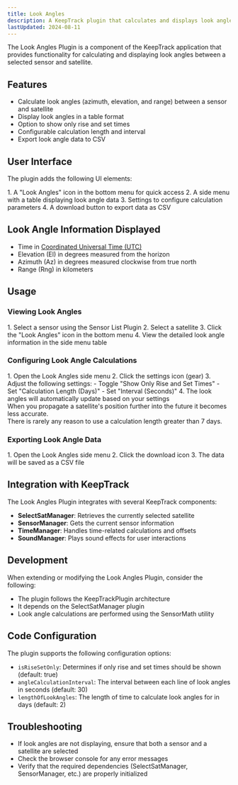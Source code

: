 ```yaml
---
title: Look Angles
description: A KeepTrack plugin that calculates and displays look angles between a selected sensor and satellite.
lastUpdated: 2024-08-11
---
```



The Look Angles Plugin is a component of the KeepTrack application that provides functionality for calculating and displaying look angles between a selected sensor and satellite.

## Features

- Calculate look angles (azimuth, elevation, and range) between a sensor and satellite
- Display look angles in a table format
- Option to show only rise and set times
- Configurable calculation length and interval
- Export look angle data to CSV

## User Interface

The plugin adds the following UI elements:

<Steps>
1. A "Look Angles" icon in the bottom menu for quick access
2. A side menu with a table displaying look angle data
3. Settings to configure calculation parameters
4. A download button to export data as CSV
</Steps>

## Look Angle Information Displayed

- Time in [Coordinated Universal Time (UTC)](https://en.wikipedia.org/wiki/Coordinated_Universal_Time)
- Elevation (El) in degrees measured from the horizon
- Azimuth (Az) in degrees measured clockwise from true north
- Range (Rng) in kilometers

## Usage

### Viewing Look Angles
<Steps>
1. Select a sensor using the Sensor List Plugin
2. Select a satellite
3. Click the "Look Angles" icon in the bottom menu
4. View the detailed look angle information in the side menu table
</Steps>

### Configuring Look Angle Calculations
<Steps>
1. Open the Look Angles side menu
2. Click the settings icon (gear)
3. Adjust the following settings:
   - Toggle "Show Only Rise and Set Times"
   - Set "Calculation Length (Days)"
   - Set "Interval (Seconds)"
4. The look angles will automatically update based on your settings
</Steps>

<Aside>
   When you propagate a satellite's position further into the future it becomes less accurate.<br/>
   There is rarely any reason to use a calculation length greater than 7 days.
</Aside>

### Exporting Look Angle Data
<Steps>
1. Open the Look Angles side menu
2. Click the download icon
3. The data will be saved as a CSV file
</Steps>

## Integration with KeepTrack

The Look Angles Plugin integrates with several KeepTrack components:

- **SelectSatManager**: Retrieves the currently selected satellite
- **SensorManager**: Gets the current sensor information
- **TimeManager**: Handles time-related calculations and offsets
- **SoundManager**: Plays sound effects for user interactions

## Development

When extending or modifying the Look Angles Plugin, consider the following:

- The plugin follows the KeepTrackPlugin architecture
- It depends on the SelectSatManager plugin
- Look angle calculations are performed using the SensorMath utility

## Code Configuration

The plugin supports the following configuration options:

- `isRiseSetOnly`: Determines if only rise and set times should be shown (default: true)
- `angleCalculationInterval`: The interval between each line of look angles in seconds (default: 30)
- `lengthOfLookAngles`: The length of time to calculate look angles for in days (default: 2)

## Troubleshooting

- If look angles are not displaying, ensure that both a sensor and a satellite are selected
- Check the browser console for any error messages
- Verify that the required dependencies (SelectSatManager, SensorManager, etc.) are properly initialized